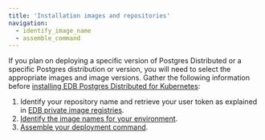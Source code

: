 ```yaml
---
title: 'Installation images and repositories'
navigation:
  - identify_image_name
  - assemble_command
---
```


If you plan on deploying a specific version of Postgres Distributed or a specific Postgres distribution or version, you will need to select the appropriate images and image versions.
Gather the following information before [installing EDB Postgres Distributed for Kubernetes](/postgres_distributed_for_kubernetes/latest/installation_upgrade):

1. Identify your repository name and retrieve your user token as explained in [EDB private image registries](/postgres_distributed_for_kubernetes/latest/private_registries/).
1. [Identify the image names for your environment](/postgres_distributed_for_kubernetes/latest/identify_images/identify_image_name). 
1. [Assemble your deployment command](/postgres_distributed_for_kubernetes/latest/identify_images/assemble_command).

